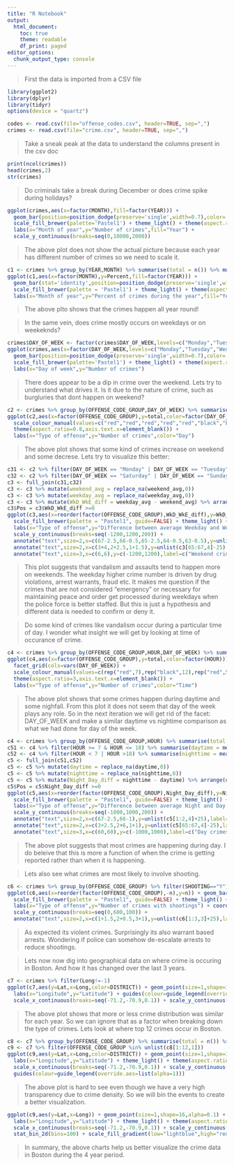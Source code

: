 ```yaml
---
title: "R Notebook"
output:
  html_document:
    toc: true
    theme: readable
    df_print: paged
editor_options:
  chunk_output_type: console
---
```


> First the data is imported from a CSV file  

```r
library(ggplot2)
library(dplyr)
library(tidyr)
options(device = "quartz")

codes <- read.csv(file="offense_codes.csv", header=TRUE, sep=",")
crimes <- read.csv(file="crime.csv", header=TRUE, sep=",")
```

> Take a sneak peak at the data to understand the columns present in the csv doc

```r
print(ncol(crimes))
head(crimes,2)
str(crimes)
```

> Do criminals take a break during December or does crime spike during holidays?   

```r
ggplot(crimes,aes(x=factor(MONTH),fill=factor(YEAR))) +
  geom_bar(position=position_dodge(preserve='single',width=0.7),color='black',size=0.2,width=0.6) + 
  scale_fill_brewer(palette='Pastel1') + theme_light() + theme(aspect.ratio=0.5) + 
  labs(x="Month of year",y="Number of crimes",fill="Year") +
  scale_y_continuous(breaks=seq(0,10000,2000))
```

> The above plot does not show the actual picture because each year has different number of crimes so we need to scale it.  

```r
c1 <- crimes %>% group_by(YEAR,MONTH) %>% summarise(total = n()) %>% mutate(Percent = total/sum(total)*100)
ggplot(c1,aes(x=factor(MONTH),y=Percent,fill=factor(YEAR))) + 
  geom_bar(stat='identity',position=position_dodge(preserve='single',width=0.7),color='black',size=0.2,width=0.6) + 
  scale_fill_brewer(palette = 'Pastel1') + theme_light() + theme(aspect.ratio=0.5) + 
  labs(x="Month of year",y="Percent of crimes during the year",fill="Year")
```

> The above plto shows that the crimes happen all year round!

> In the same vein, does crime mostly occurs on weekdays or on weekeknds?  

```r
crimes$DAY_OF_WEEK <- factor(crimes$DAY_OF_WEEK,levels=c("Monday","Tuesday","Wednesday","Thursday","Friday","Saturday","Sunday"))
ggplot(crimes,aes(x=factor(DAY_OF_WEEK,levels=c("Monday","Tuesday","Wednesday","Thursday","Friday","Saturday","Sunday")))) + 
  geom_bar(position=position_dodge(preserve='single',width=0.7),color='black',size=0.2,width=0.6) +
  scale_fill_brewer(palette='Pastel1') + theme_light() + theme(aspect.ratio=0.5) + 
  labs(x="Day of week",y="Number of crimes")
```

> There does appear to be a dip in crime over the weekend. Lets try to understand what drives it. Is it due to the nature of crime, such as burgluries that dont happen on weekend? 

```r
c2 <- crimes %>% group_by(OFFENSE_CODE_GROUP,DAY_OF_WEEK) %>% summarise(total = n())
ggplot(c2,aes(x=factor(OFFENSE_CODE_GROUP),y=total,color=factor(DAY_OF_WEEK))) + geom_point(size=1,shape=16) + 
  scale_colour_manual(values=c("red","red","red","red","red","black","black")) + theme_light() + 
  theme(aspect.ratio=0.8,axis.text.x=element_blank()) + 
  labs(x="Type of offense",y="Number of crimes",color="Day")
```

> The above plot shows that some kind of crimes increase on weekend and some decrese. Lets try to visualize this better:

```r
c31 <- c2 %>% filter(DAY_OF_WEEK == "Monday" | DAY_OF_WEEK == "Tuesday" | DAY_OF_WEEK == "Wednesday" | DAY_OF_WEEK == "Thursday" | DAY_OF_WEEK == "Friday") %>% summarise(weekday_avg = mean(total))
c32 <- c2 %>% filter(DAY_OF_WEEK == "Saturday" | DAY_OF_WEEK == "Sunday") %>% summarise(weekend_avg = mean(total))
c3 <- full_join(c31,c32) 
c3 <- c3 %>% mutate(weekend_avg = replace_na(weekend_avg,0))
c3 <- c3 %>% mutate(weekday_avg = replace_na(weekday_avg,0))
c3 <- c3 %>% mutate(WkD_WkE_diff = weekday_avg - weekend_avg) %>% arrange(desc(WkD_WkE_diff))
c3$Pos = c3$WkD_WkE_diff >=0
ggplot(c3,aes(x=reorder(factor(OFFENSE_CODE_GROUP),WkD_WkE_diff),y=WkD_WkE_diff,fill=Pos)) + geom_bar(stat='identity') + 
  scale_fill_brewer(palette = "Pastel1", guide=FALSE) + theme_light() + theme(aspect.ratio=0.8,axis.text.x=element_blank()) + 
  labs(x="Type of offense",y="Difference between average Weekday and Weekend crimes") + coord_cartesian(ylim=c(-1200,1200)) + 
  scale_y_continuous(breaks=seq(-1200,1200,200)) + 
  annotate("text",size=2,x=c(67-2.5,66-0.5,65-2.5,64-0.5,63-0.5),y=unlist(c3[1:5,4]+25),label=c(as.character((unlist(c3[1:5,1]))))) + 
  annotate("text",size=2,x=c(3+4,2+2.5,1+1.5),y=unlist(c3[65:67,4]-25),label=c(as.character((unlist(c3[65:67,1]))))) + 
  annotate("text",size=3,x=c(6,6),y=c(-1200,1200),label=c("Weekend crimes","Weekday crimes")) 
```

> This plot suggests that vandalism and assaults tend to happen more on weekends. The weekday higher crime number is driven by drug violations, arrest warrants, fraud etc. It makes me question if the crimes that are not considered "emergency" or necessary for maintaining peace and order get processed during weekdays when the police force is better staffed. But this is just a hypothesis and different data is needed to confirm or deny it. 

> Do some kind of crimes like vandalism occur during a particular time of day. I wonder what insight we will get by looking at time of occurance of crime.  

```r
c4 <- crimes %>% group_by(OFFENSE_CODE_GROUP,HOUR,DAY_OF_WEEK) %>% summarise(total = n())
ggplot(c4,aes(x=factor(OFFENSE_CODE_GROUP),y=total,color=factor(HOUR))) + geom_point(size=1,shape=16) + 
  facet_grid(cols=vars(DAY_OF_WEEK)) +
  scale_colour_manual(values=c(rep("red",7),rep("black",12),rep("red",5))) + theme_light() + 
  theme(aspect.ratio=3,axis.text.x=element_blank()) + 
  labs(x="Type of offense",y="Number of crimes",color="Time")
```

> The above plot shows that some crimes happen during daytime and some nighfall. From this plot it does not seem that day of the week plays any role. So in the next iteration we will get rid of the facet: DAY_OF_WEEK and make a similar daytime vs nightime comparison as what we had done for day of the week. 

```r
c4 <- crimes %>% group_by(OFFENSE_CODE_GROUP,HOUR) %>% summarise(total = n())
c51 <- c4 %>% filter(HOUR >= 7 & HOUR <= 18) %>% summarise(daytime = mean(total))
c52 <- c4 %>% filter(HOUR < 7 | HOUR >18) %>% summarise(nighttime = mean(total))
c5 <- full_join(c51,c52) 
c5 <- c5 %>% mutate(daytime = replace_na(daytime,0))
c5 <- c5 %>% mutate(nighttime = replace_na(nighttime,0))
c5 <- c5 %>% mutate(Night_Day_diff = nighttime - daytime) %>% arrange(desc(Night_Day_diff))
c5$Pos = c5$Night_Day_diff >=0
ggplot(c5,aes(x=reorder(factor(OFFENSE_CODE_GROUP),Night_Day_diff),y=Night_Day_diff,fill=Pos)) + geom_bar(stat='identity') + 
  scale_fill_brewer(palette = "Pastel1", guide=FALSE) + theme_light() + theme(aspect.ratio=0.8,axis.text.x=element_blank()) + 
  labs(x="Type of offense",y="Difference between average Night and Day crimes") + coord_cartesian(ylim=c(-1000,1000)) + 
  scale_y_continuous(breaks=seq(-1000,1000,200)) + 
  annotate("text",size=2,x=c(67-2.5,66-1),y=unlist(c5[1:2,4]+25),label=c(as.character((unlist(c5[1:2,1]))))) + 
  annotate("text",size=2,x=c(3+2.5,2+6,1+1),y=unlist(c5[65:67,4]-25),label=c(as.character((unlist(c5[65:67,1]))))) + 
  annotate("text",size=3,x=c(60,60),y=c(-1000,1000),label=c("Day crimes","Night crimes")) 
```

> The above plot suggests that most crimes are happening during day. I do beleive that this is more a function of when the crime is getting reported rather than when it is happening.  

> Lets also see what crimes are most likely to involve shooting. 

```r
c6 <- crimes %>% group_by(OFFENSE_CODE_GROUP) %>% filter(SHOOTING=="Y") %>% count(SHOOTING) %>% arrange(desc(n))
ggplot(c6,aes(x=reorder(factor(OFFENSE_CODE_GROUP),-n),y=n)) + geom_bar(stat='identity') +
  scale_fill_brewer(palette = "Pastel1", guide=FALSE) + theme_light() + theme(aspect.ratio=0.5,axis.text.x=element_blank()) +
  labs(x="Type of offense",y="Number of crimes with shootings") + coord_cartesian(ylim=c(0,600)) + 
  scale_y_continuous(breaks=seq(0,600,100)) + 
  annotate("text",size=2,x=c(1+1.5,2+0.5,3+1),y=unlist(c6[1:3,3]+25),label=c(as.character((unlist(c6[1:3,1])))))
```

> As expected its violent crimes. Surprisingly its also warrant based arrests. Wondering if police can somehow de-escalate arrests to reduce shootings. 

> Lets now now dig into geographical data on where crime is occuring in Boston. And how it has changed over the last 3 years. 

```r
c7 <- crimes %>% filter(Long!=-1)
ggplot(c7,aes(y=Lat,x=Long,color=DISTRICT)) + geom_point(size=1,shape=16,alpha=0.1) + facet_grid(cols=vars(YEAR)) + 
  labs(x="Longitude",y="Latitude") + guides(colour=guide_legend(override.aes=list(alpha=1))) + theme_light() + theme(aspect.ratio=1) + 
  scale_x_continuous(breaks=seq(-71.2,-70.9,0.1)) + scale_y_continuous(breaks=seq(42.1,42.4,0.05))
```

> The above plot shows that more or less crime distribution was similar for each year. So we can ignore that as a factor when breaking down the type of crimes. Lets look at where top 12 crimes occur in Boston. 

```r
c8 <- c7 %>% group_by(OFFENSE_CODE_GROUP) %>% summarise(total = n()) %>% arrange(desc(total))
c9 <- c7 %>% filter(OFFENSE_CODE_GROUP %in% unlist(c8[1:12,1]))
ggplot(c9,aes(y=Lat,x=Long,color=DISTRICT)) + geom_point(size=1,shape=16,alpha=0.1) + facet_wrap(vars(OFFENSE_CODE_GROUP)) +
  labs(x="Longitude",y="Latitude") + theme_light() + theme(aspect.ratio=1,strip.text = element_text(size = 6)) +
  scale_x_continuous(breaks=seq(-71.2,-70.9,0.1)) + scale_y_continuous(breaks=seq(42.1,42.4,0.05)) + 
  guides(colour=guide_legend(override.aes=list(alpha=1)))
```

> The above plot is hard to see even though we have a very high transparency due to crime density. So we will bin the events to create a better visualization. 

```r
ggplot(c9,aes(y=Lat,x=Long)) + geom_point(size=1,shape=16,alpha=0.1) + facet_wrap(vars(OFFENSE_CODE_GROUP)) +
  labs(x="Longitude",y="Latitude") + theme_light() + theme(aspect.ratio=1,strip.text = element_text(size = 6)) +
  scale_x_continuous(breaks=seq(-71.2,-70.9,0.1)) + scale_y_continuous(breaks=seq(42.1,42.4,0.05)) + 
  stat_bin_2d(bins=100) + scale_fill_gradient(low="lightblue",high="red",limits=c(0,50),guide="legend")
```

> In summary, the above charts help us better visualize the crime data in Boston during the 4 year period. 


